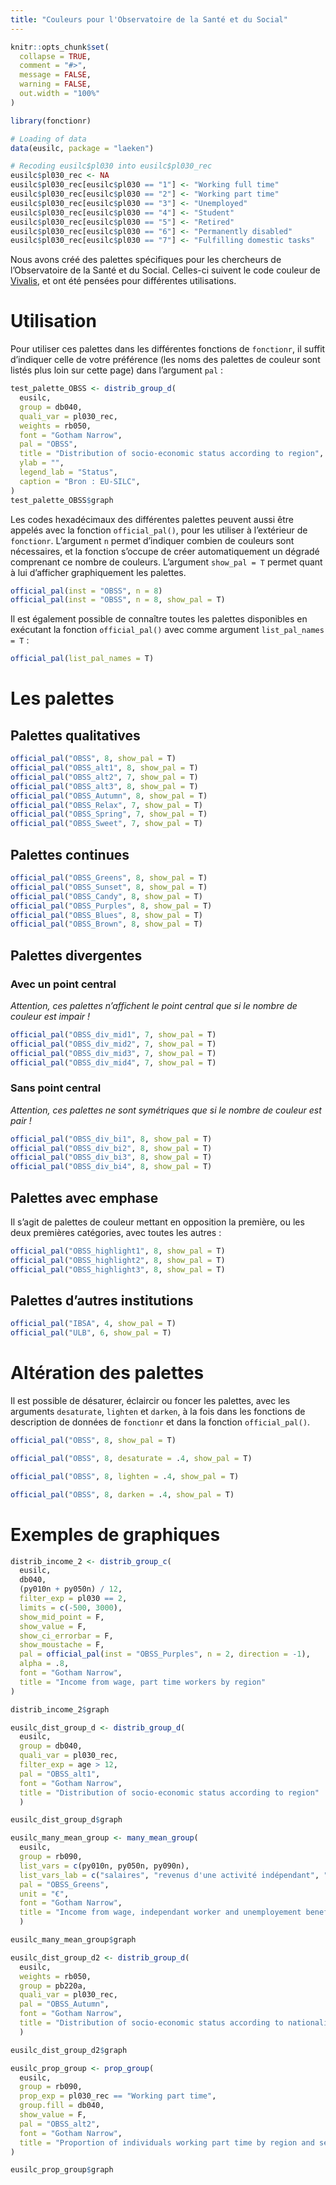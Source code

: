 ```yaml
---
title: "Couleurs pour l'Observatoire de la Santé et du Social"
---
```


```r
knitr::opts_chunk$set(
  collapse = TRUE,
  comment = "#>",
  message = FALSE,
  warning = FALSE,
  out.width = "100%"
)
```

```r
library(fonctionr)

# Loading of data
data(eusilc, package = "laeken")

# Recoding eusilc$pl030 into eusilc$pl030_rec
eusilc$pl030_rec <- NA
eusilc$pl030_rec[eusilc$pl030 == "1"] <- "Working full time"
eusilc$pl030_rec[eusilc$pl030 == "2"] <- "Working part time"
eusilc$pl030_rec[eusilc$pl030 == "3"] <- "Unemployed"
eusilc$pl030_rec[eusilc$pl030 == "4"] <- "Student"
eusilc$pl030_rec[eusilc$pl030 == "5"] <- "Retired"
eusilc$pl030_rec[eusilc$pl030 == "6"] <- "Permanently disabled"
eusilc$pl030_rec[eusilc$pl030 == "7"] <- "Fulfilling domestic tasks"
```

Nous avons créé des palettes spécifiques pour les chercheurs de l'Observatoire de la Santé et du Social. Celles-ci suivent le code couleur de [Vivalis](https://www.vivalis.brussels), et ont été pensées pour différentes utilisations.

# Utilisation

Pour utiliser ces palettes dans les différentes fonctions de `fonctionr`, il suffit d'indiquer celle de votre préférence (les noms des palettes de couleur sont listés plus loin sur cette page) dans l'argument `pal` :

```r
test_palette_OBSS <- distrib_group_d(
  eusilc,
  group = db040,
  quali_var = pl030_rec,
  weights = rb050,
  font = "Gotham Narrow",
  pal = "OBSS",
  title = "Distribution of socio-economic status according to region",
  ylab = "",
  legend_lab = "Status",
  caption = "Bron : EU-SILC",
)
test_palette_OBSS$graph
```

Les codes hexadécimaux des différentes palettes peuvent aussi être appelés avec la fonction `official_pal()`, pour les utiliser à l'extérieur de `fonctionr`. L'argument `n` permet d'indiquer combien de couleurs sont nécessaires, et la fonction s'occupe de créer automatiquement un dégradé comprenant ce nombre de couleurs. L'argument `show_pal = T` permet quant à lui d'afficher graphiquement les palettes.

```r
official_pal(inst = "OBSS", n = 8)
official_pal(inst = "OBSS", n = 8, show_pal = T)
```

Il est également possible de connaître toutes les palettes disponibles en exécutant la fonction `official_pal()` avec comme argument `list_pal_names = T` :

```r
official_pal(list_pal_names = T)
```

# Les palettes

## Palettes qualitatives

```r
official_pal("OBSS", 8, show_pal = T)
official_pal("OBSS_alt1", 8, show_pal = T)
official_pal("OBSS_alt2", 7, show_pal = T)
official_pal("OBSS_alt3", 8, show_pal = T)
official_pal("OBSS_Autumn", 8, show_pal = T)
official_pal("OBSS_Relax", 7, show_pal = T)
official_pal("OBSS_Spring", 7, show_pal = T)
official_pal("OBSS_Sweet", 7, show_pal = T)
```

## Palettes continues

```r
official_pal("OBSS_Greens", 8, show_pal = T)
official_pal("OBSS_Sunset", 8, show_pal = T)
official_pal("OBSS_Candy", 8, show_pal = T)
official_pal("OBSS_Purples", 8, show_pal = T)
official_pal("OBSS_Blues", 8, show_pal = T)
official_pal("OBSS_Brown", 8, show_pal = T)
```

## Palettes divergentes

### Avec un point central

*Attention, ces palettes n'affichent le point central que si le nombre de couleur est impair !*

```r
official_pal("OBSS_div_mid1", 7, show_pal = T)
official_pal("OBSS_div_mid2", 7, show_pal = T)
official_pal("OBSS_div_mid3", 7, show_pal = T)
official_pal("OBSS_div_mid4", 7, show_pal = T)
```

### Sans point central

*Attention, ces palettes ne sont symétriques que si le nombre de couleur est pair !*

```r
official_pal("OBSS_div_bi1", 8, show_pal = T)
official_pal("OBSS_div_bi2", 8, show_pal = T)
official_pal("OBSS_div_bi3", 8, show_pal = T)
official_pal("OBSS_div_bi4", 8, show_pal = T)
```

## Palettes avec emphase

Il s'agit de palettes de couleur mettant en opposition la première, ou les deux premières catégories, avec toutes les autres :

```r
official_pal("OBSS_highlight1", 8, show_pal = T)
official_pal("OBSS_highlight2", 8, show_pal = T)
official_pal("OBSS_highlight3", 8, show_pal = T)
```

## Palettes d'autres institutions

```r
official_pal("IBSA", 4, show_pal = T)
official_pal("ULB", 6, show_pal = T)
```

# Altération des palettes

Il est possible de désaturer, éclaircir ou foncer les palettes, avec les arguments `desaturate`, `lighten` et `darken`, à la fois dans les fonctions de description de données de `fonctionr` et dans la fonction `official_pal()`.

```r
official_pal("OBSS", 8, show_pal = T)
```

```r
official_pal("OBSS", 8, desaturate = .4, show_pal = T)
```

```r
official_pal("OBSS", 8, lighten = .4, show_pal = T)
```

```r
official_pal("OBSS", 8, darken = .4, show_pal = T)
```

# Exemples de graphiques

```r
distrib_income_2 <- distrib_group_c(
  eusilc,
  db040,
  (py010n + py050n) / 12,
  filter_exp = pl030 == 2,
  limits = c(-500, 3000),
  show_mid_point = F,
  show_value = F,
  show_ci_errorbar = F,
  show_moustache = F,
  pal = official_pal(inst = "OBSS_Purples", n = 2, direction = -1),
  alpha = .8,
  font = "Gotham Narrow",
  title = "Income from wage, part time workers by region"
)

distrib_income_2$graph
```

```r
eusilc_dist_group_d <- distrib_group_d(
  eusilc,
  group = db040,
  quali_var = pl030_rec,
  filter_exp = age > 12,
  pal = "OBSS_alt1",
  font = "Gotham Narrow",
  title = "Distribution of socio-economic status according to region"
  )

eusilc_dist_group_d$graph
```

```r
eusilc_many_mean_group <- many_mean_group(
  eusilc,
  group = rb090,
  list_vars = c(py010n, py050n, py090n),
  list_vars_lab = c("salaires", "revenus d'une activité indépendant", "allocation de chômage"),
  pal = "OBSS_Greens",
  unit = "€",
  font = "Gotham Narrow",
  title = "Income from wage, independant worker and unemployement benefits by sex"
  )

eusilc_many_mean_group$graph
```

```r
eusilc_dist_group_d2 <- distrib_group_d(
  eusilc,
  weights = rb050,
  group = pb220a,
  quali_var = pl030_rec,
  pal = "OBSS_Autumn",
  font = "Gotham Narrow",
  title = "Distribution of socio-economic status according to nationality"
  )

eusilc_dist_group_d2$graph
```

```r
eusilc_prop_group <- prop_group(
  eusilc,
  group = rb090,
  prop_exp = pl030_rec == "Working part time",
  group.fill = db040,
  show_value = F,
  pal = "OBSS_alt2",
  font = "Gotham Narrow",
  title = "Proportion of individuals working part time by region and sex"
)

eusilc_prop_group$graph
```
